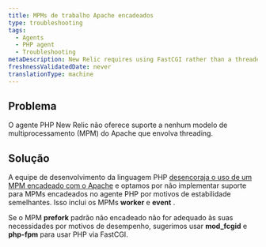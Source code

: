 ```yaml
---
title: MPMs de trabalho Apache encadeados
type: troubleshooting
tags:
  - Agents
  - PHP agent
  - Troubleshooting
metaDescription: New Relic requires using FastCGI rather than a threaded Apache multi-processing model (MPM) for PHP.
freshnessValidatedDate: never
translationType: machine
---
```


## Problema

O agente PHP New Relic não oferece suporte a nenhum modelo de multiprocessamento (MPM) do Apache que envolva threading.

## Solução

A equipe de desenvolvimento da linguagem PHP [desencoraja o uso de um MPM encadeado com o Apache](http://www.php.net/manual/en/install.unix.apache2.php "O link abre em uma nova janela") e optamos por não implementar suporte para MPMs encadeados no agente PHP por motivos de estabilidade semelhantes. Isso inclui os MPMs <DoNotTranslate>**worker**</DoNotTranslate> e <DoNotTranslate>**event**</DoNotTranslate> .

Se o MPM <DoNotTranslate>**prefork**</DoNotTranslate> padrão não encadeado não for adequado às suas necessidades por motivos de desempenho, sugerimos usar <DoNotTranslate>**mod_fcgid**</DoNotTranslate> e <DoNotTranslate>**php-fpm**</DoNotTranslate> para usar PHP via FastCGI.